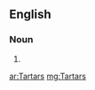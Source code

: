 ==English==

===Noun===
{{head|en|plural}}

# {{plural of|Tartar|lang=en|nocat=1}}

[[ar:Tartars]]
[[mg:Tartars]]